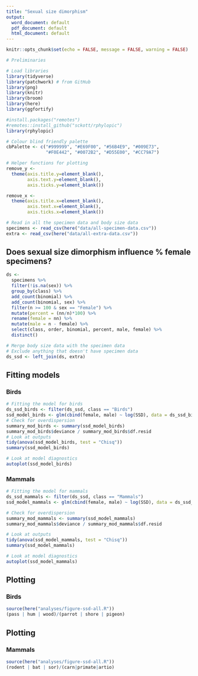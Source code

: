 ```yaml
---
title: "Sexual size dimorphism"
output:
  word_document: default
  pdf_document: default
  html_document: default
---
```

  
  ```r
knitr::opts_chunk$set(echo = FALSE, message = FALSE, warning = FALSE)
```

```r
# Preliminaries

# Load libraries
library(tidyverse)
library(patchwork) # from GitHub
library(png)
library(knitr)
library(broom)
library(here)
library(ggfortify)

#install.packages("remotes")
#remotes::install_github("sckott/rphylopic")
library(rphylopic)

# Colour blind friendly palette
cbPalette <- c("#999999", "#E69F00", "#56B4E9", "#009E73", 
               "#F0E442", "#0072B2", "#D55E00", "#CC79A7")

# Helper functions for plotting
remove_y <- 
  theme(axis.title.y=element_blank(),
        axis.text.y=element_blank(),
        axis.ticks.y=element_blank())

remove_x <-   
  theme(axis.title.x=element_blank(),
        axis.text.x=element_blank(),
        axis.ticks.x=element_blank())
```

```r
# Read in all the specimen data and body size data
specimens <- read_csv(here("data/all-specimen-data.csv")) 
extra <- read_csv(here("data/all-extra-data.csv"))
```

## Does sexual size dimorphism influence % female specimens?

```r
ds <-
  specimens %>%
  filter(!is.na(sex)) %>%
  group_by(class) %>%
  add_count(binomial) %>%
  add_count(binomial, sex) %>%
  filter(n >= 100 & sex == "Female") %>%
  mutate(percent = (nn/n)*100) %>%
  rename(female = nn) %>%
  mutate(male = n - female) %>%
  select(class, order, binomial, percent, male, female) %>%
  distinct()
```


```r
# Merge body size data with the specimen data
# Exclude anything that doesn't have specimen data
ds_ssd <- left_join(ds, extra)
```

## Fitting models
### Birds
```r
# Fitting the model for birds
ds_ssd_birds <- filter(ds_ssd, class == "Birds")
ssd_model_birds <- glm(cbind(female, male) ~ log(SSD), data = ds_ssd_birds, family = "binomial")
# Check for overdispersion
summary_mod_birds <- summary(ssd_model_birds)
summary_mod_birds$deviance / summary_mod_birds$df.resid 
# Look at outputs
tidy(anova(ssd_model_birds, test = "Chisq"))
summary(ssd_model_birds)

# Look at model diagnostics
autoplot(ssd_model_birds)
```

### Mammals
```r
# Fitting the model for mammals
ds_ssd_mammals <- filter(ds_ssd, class == "Mammals")
ssd_model_mammals <- glm(cbind(female, male) ~ log(SSD), data = ds_ssd_mammals, family = "binomial")

# Check for overdispersion
summary_mod_mammals <- summary(ssd_model_mammals)
summary_mod_mammals$deviance / summary_mod_mammals$df.resid 

# Look at outputs
tidy(anova(ssd_model_mammals, test = "Chisq"))
summary(ssd_model_mammals)

# Look at model diagnostics
autoplot(ssd_model_mammals)
```


## Plotting
### Birds

```r
source(here("analyses/figure-ssd-all.R"))
(pass | hum | wood)/(parrot | shore | pigeon)

```

## Plotting
### Mammals

```r
source(here("analyses/figure-ssd-all.R"))
(rodent | bat | sor)/(carn|primate|artio)
```
